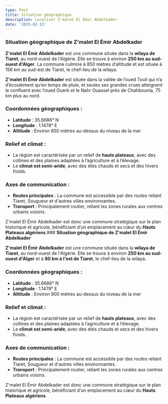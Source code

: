 ```yaml
---
type: Post
title: Situation géographique
description: Localiser Z'malet El Émir Abdelkader
date: '2025-02-13'
---
```

### **Situation géographique de Z'malet El Émir Abdelkader**

**Z'malet El Émir Abdelkader** est une commune située dans la **wilaya de Tiaret**, au nord-ouest de l'Algérie. Elle se trouve à environ **250 km au sud-ouest d'Alger**.
La commune culmine à 850 mètres d’altitude et est située à 156 km au sud-est de Tiaret, le chef-lieu de la wilaya.

**Z'malet El Émir Abdelkader** est située dans la vallée de l’oued Touil qui n’a d’écoulement qu’en temps de pluie, et seules ses grandes crues atteignent le confluent avec l’oued Ouerk et le Nahr Ouassel près de Chahbounia, 75 km plus au nord.

### **Coordonnées géographiques :**

*   **Latitude** : 35.6686° N
*   **Longitude** : 1.1478° E
*   **Altitude** : Environ 850 mètres au-dessus du niveau de la mer

### **Relief et climat :**

*   La région est caractérisée par un relief de **hauts plateaux**, avec des collines et des plaines adaptées à l’agriculture et à l’élevage.
*   Le **climat est semi-aride**, avec des étés chauds et secs et des hivers froids.

### **Axes de communication :**

*   **Routes principales** : La commune est accessible par des routes reliant Tiaret, Sougueur et d'autres villes environnantes.
*   **Transport** : Principalement routier, reliant les zones rurales aux centres urbains voisins.

Z'malet El Émir Abdelkader est donc une commune stratégique sur le plan historique et agricole, bénéficiant d’un emplacement au cœur du **Hauts Plateaux algériens**.### **Situation géographique de Z'malet El Émir Abdelkader**

**Z'malet El Émir Abdelkader** est une commune située dans la **wilaya de Tiaret**, au nord-ouest de l'Algérie. Elle se trouve à environ **250 km au sud-ouest d'Alger** et à **80 km à l'est de Tiaret**, le chef-lieu de la wilaya.

### **Coordonnées géographiques :**

*   **Latitude** : 35.6686° N
*   **Longitude** : 1.1478° E
*   **Altitude** : Environ 900 mètres au-dessus du niveau de la mer

### **Relief et climat :**

*   La région est caractérisée par un relief de **hauts plateaux**, avec des collines et des plaines adaptées à l’agriculture et à l’élevage.
*   Le **climat est semi-aride**, avec des étés chauds et secs et des hivers froids.

### **Axes de communication :**

*   **Routes principales** : La commune est accessible par des routes reliant Tiaret, Sougueur et d'autres villes environnantes.
*   **Transport** : Principalement routier, reliant les zones rurales aux centres urbains voisins.

Z'malet El Émir Abdelkader est donc une commune stratégique sur le plan historique et agricole, bénéficiant d’un emplacement au cœur du **Hauts Plateaux algériens**.

